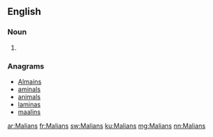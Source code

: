 ==English==

===Noun===
{{head|en|plural}}

# {{plural of|Malian|lang=en}}

===Anagrams===
* [[Almains#English|Almains]]
* [[aminals#English|aminals]]
* [[animals#English|animals]]
* [[laminas#English|laminas]]
* [[maalins#English|maalins]]

[[ar:Malians]]
[[fr:Malians]]
[[sw:Malians]]
[[ku:Malians]]
[[mg:Malians]]
[[nn:Malians]]